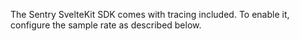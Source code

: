 The Sentry SvelteKit SDK comes with tracing included. To enable it, configure the sample rate as described below.
